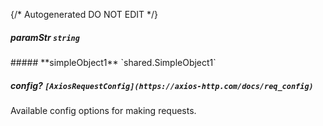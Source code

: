 {/* Autogenerated DO NOT EDIT  */}

##### **paramStr** `string`

<Collapsible>
    ##### **simpleObject1** `shared.SimpleObject1`
    <Collapsible.Break/>
    <SimpleObject1/>
</Collapsible>

##### **config?** `[AxiosRequestConfig](https://axios-http.com/docs/req_config)`
Available config options for making requests.

